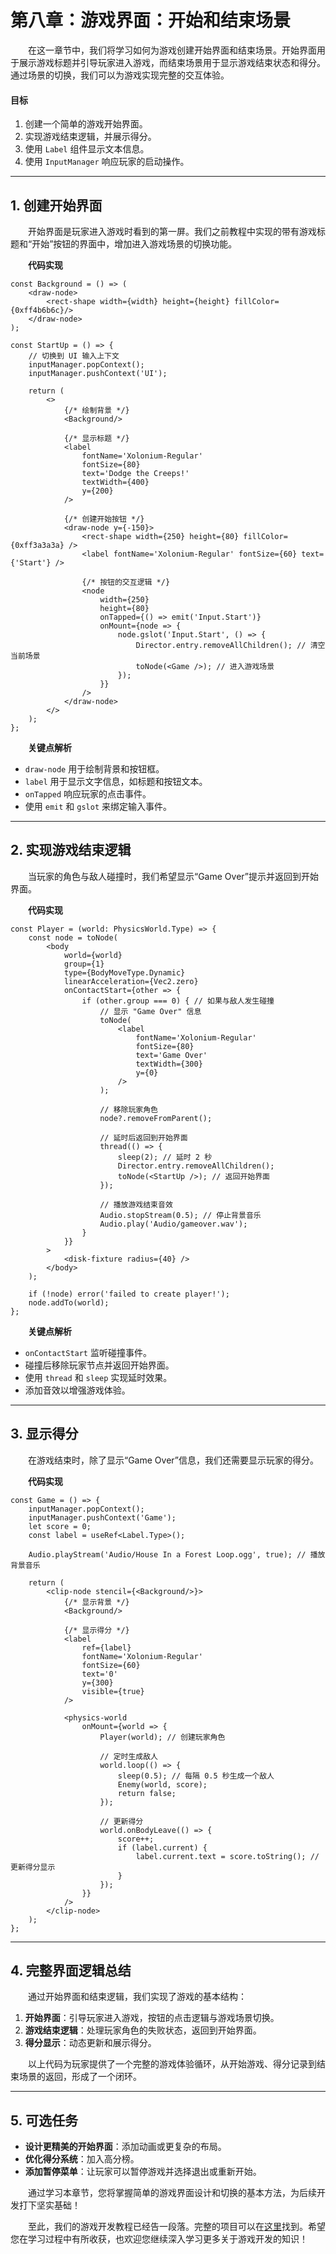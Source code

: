 # 第八章：游戏界面：开始和结束场景

&emsp;&emsp;在这一章节中，我们将学习如何为游戏创建开始界面和结束场景。开始界面用于展示游戏标题并引导玩家进入游戏，而结束场景用于显示游戏结束状态和得分。通过场景的切换，我们可以为游戏实现完整的交互体验。

#### **目标**

1. 创建一个简单的游戏开始界面。
2. 实现游戏结束逻辑，并展示得分。
3. 使用 `Label` 组件显示文本信息。
4. 使用 `InputManager` 响应玩家的启动操作。

---

## 1. 创建开始界面

&emsp;&emsp;开始界面是玩家进入游戏时看到的第一屏。我们之前教程中实现的带有游戏标题和“开始”按钮的界面中，增加进入游戏场景的切换功能。

&emsp;&emsp;**代码实现**

```tsx title="dodge_the_creeps/init.tsx"
const Background = () => (
	<draw-node>
		<rect-shape width={width} height={height} fillColor={0xff4b6b6c}/>
	</draw-node>
);

const StartUp = () => {
	// 切换到 UI 输入上下文
	inputManager.popContext();
	inputManager.pushContext('UI');

	return (
		<>
			{/* 绘制背景 */}
			<Background/>

			{/* 显示标题 */}
			<label
				fontName='Xolonium-Regular'
				fontSize={80}
				text='Dodge the Creeps!'
				textWidth={400}
				y={200}
			/>

			{/* 创建开始按钮 */}
			<draw-node y={-150}>
				<rect-shape width={250} height={80} fillColor={0xff3a3a3a} />
				<label fontName='Xolonium-Regular' fontSize={60} text={'Start'} />

				{/* 按钮的交互逻辑 */}
				<node
					width={250}
					height={80}
					onTapped={() => emit('Input.Start')}
					onMount={node => {
						node.gslot('Input.Start', () => {
							Director.entry.removeAllChildren(); // 清空当前场景
							toNode(<Game />); // 进入游戏场景
						});
					}}
				/>
			</draw-node>
		</>
	);
};
```

&emsp;&emsp;**关键点解析**

- `draw-node` 用于绘制背景和按钮框。
- `label` 用于显示文字信息，如标题和按钮文本。
- `onTapped` 响应玩家的点击事件。
- 使用 `emit` 和 `gslot` 来绑定输入事件。

---

## 2. 实现游戏结束逻辑

&emsp;&emsp;当玩家的角色与敌人碰撞时，我们希望显示“Game Over”提示并返回到开始界面。

&emsp;&emsp;**代码实现**

```tsx title="dodge_the_creeps/init.tsx"
const Player = (world: PhysicsWorld.Type) => {
	const node = toNode(
		<body
			world={world}
			group={1}
			type={BodyMoveType.Dynamic}
			linearAcceleration={Vec2.zero}
			onContactStart={other => {
				if (other.group === 0) { // 如果与敌人发生碰撞
					// 显示 "Game Over" 信息
					toNode(
						<label
							fontName='Xolonium-Regular'
							fontSize={80}
							text='Game Over'
							textWidth={300}
							y={0}
						/>
					);

					// 移除玩家角色
					node?.removeFromParent();

					// 延时后返回到开始界面
					thread(() => {
						sleep(2); // 延时 2 秒
						Director.entry.removeAllChildren();
						toNode(<StartUp />); // 返回开始界面
					});

					// 播放游戏结束音效
					Audio.stopStream(0.5); // 停止背景音乐
					Audio.play('Audio/gameover.wav');
				}
			}}
		>
			<disk-fixture radius={40} />
		</body>
	);

	if (!node) error('failed to create player!');
	node.addTo(world);
};
```

&emsp;&emsp;**关键点解析**

- `onContactStart` 监听碰撞事件。
- 碰撞后移除玩家节点并返回开始界面。
- 使用 `thread` 和 `sleep` 实现延时效果。
- 添加音效以增强游戏体验。

---

## 3. 显示得分

&emsp;&emsp;在游戏结束时，除了显示“Game Over”信息，我们还需要显示玩家的得分。

&emsp;&emsp;**代码实现**

```tsx title="dodge_the_creeps/init.tsx"
const Game = () => {
	inputManager.popContext();
	inputManager.pushContext('Game');
	let score = 0;
	const label = useRef<Label.Type>();

	Audio.playStream('Audio/House In a Forest Loop.ogg', true); // 播放背景音乐

	return (
		<clip-node stencil={<Background/>}>
			{/* 显示背景 */}
			<Background/>

			{/* 显示得分 */}
			<label
				ref={label}
				fontName='Xolonium-Regular'
				fontSize={60}
				text='0'
				y={300}
				visible={true}
			/>

			<physics-world
				onMount={world => {
					Player(world); // 创建玩家角色

					// 定时生成敌人
					world.loop(() => {
						sleep(0.5); // 每隔 0.5 秒生成一个敌人
						Enemy(world, score);
						return false;
					});

					// 更新得分
					world.onBodyLeave(() => {
						score++;
						if (label.current) {
							label.current.text = score.toString(); // 更新得分显示
						}
					});
				}}
			/>
		</clip-node>
	);
};
```

---

## 4. 完整界面逻辑总结

&emsp;&emsp;通过开始界面和结束逻辑，我们实现了游戏的基本结构：

1. **开始界面**：引导玩家进入游戏，按钮的点击逻辑与游戏场景切换。
2. **游戏结束逻辑**：处理玩家角色的失败状态，返回到开始界面。
3. **得分显示**：动态更新和展示得分。

&emsp;&emsp;以上代码为玩家提供了一个完整的游戏体验循环，从开始游戏、得分记录到结束场景的返回，形成了一个闭环。

---

## 5. 可选任务

- **设计更精美的开始界面**：添加动画或更复杂的布局。
- **优化得分系统**：加入高分榜。
- **添加暂停菜单**：让玩家可以暂停游戏并选择退出或重新开始。

&emsp;&emsp;通过学习本章节，您将掌握简单的游戏界面设计和切换的基本方法，为后续开发打下坚实基础！

&emsp;&emsp;至此，我们的游戏开发教程已经告一段落。完整的项目可以在[这里](https://github.com/IppClub/Dora-Demo/tree/main/Dodge%20the%20Creeps)找到。希望您在学习过程中有所收获，也欢迎您继续深入学习更多关于游戏开发的知识！
